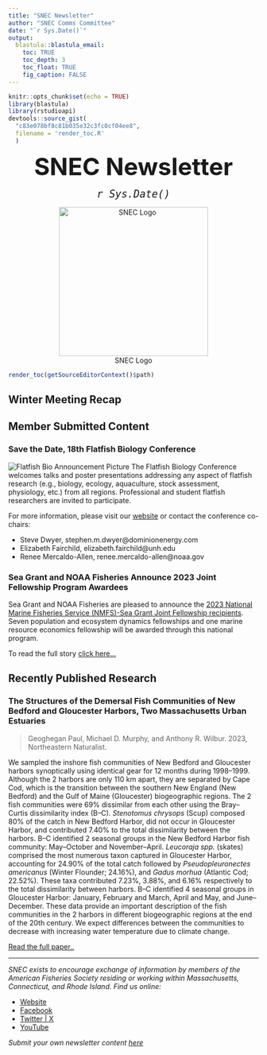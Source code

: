 ```yaml
---
title: "SNEC Newsletter"
author: "SNEC Comms Committee"
date: "`r Sys.Date()`"  
output: 
  blastula::blastula_email:
    toc: TRUE
    toc_depth: 3
    toc_float: TRUE
    fig_caption: FALSE
---
```


```r
knitr::opts_chunk$set(echo = TRUE)
library(blastula)
library(rstudioapi)
devtools::source_gist(
  "c83e078bf8c81b035e32c3fc0cf04ee8", 
  filename = 'render_toc.R'
  )
```

<center> 
<font size="24"> **SNEC Newsletter** </font>

<font size="5"> *`r Sys.Date()` * </font>

![SNEC Logo](../Stock/SNEC.jpg){width=300px}
</center>


```r
render_toc(getSourceEditorContext()$path)
```

## Winter Meeting Recap


## Member Submitted Content

### Save the Date, 18th Flatfish Biology Conference

![Flatfish Bio Announcement Picture](flatfish_bio.jpg)
The Flatfish Biology Conference welcomes talks and poster presentations addressing any aspect of flatfish research (e.g., biology, ecology, aquaculture, stock assessment, physiology, etc.) from all regions. Professional and student flatfish researchers are invited to participate.

For more information, please visit our [website](https://www.fisheries.noaa.gov/new-england-mid-atlantic/outreach-and-education/flatfish-biology-conference) or contact the conference co-chairs:

- Steve Dwyer, stephen.m.dwyer@dominionenergy.com
- Elizabeth Fairchild, elizabeth.fairchild@unh.edu
- Renee Mercaldo-Allen, renee.mercaldo-allen@noaa.gov

### Sea Grant and NOAA Fisheries Announce 2023 Joint Fellowship Program Awardees 

Sea Grant and NOAA Fisheries are pleased to announce the [2023 National Marine Fisheries Service (NMFS)-Sea Grant Joint Fellowship recipients](https://seagrant.noaa.gov/NMFS-SG-Fellowship). Seven population and ecosystem dynamics fellowships and one marine resource economics fellowship will be awarded through this national program.

To read the full story [click here...](https://seagrant.noaa.gov/sea-grant-and-noaa-fisheries-announce-2023-joint-fellowship-program-awardees/)

## Recently Published Research 

### The Structures of the Demersal Fish Communities of New Bedford and Gloucester Harbors, Two Massachusetts Urban Estuaries

> Geoghegan Paul, Michael D. Murphy, and Anthony R. Wilbur. 2023, Northeastern Naturalist.

We sampled the inshore fish communities of New Bedford and Gloucester harbors synoptically using identical gear for 12 months during 1998–1999. Although the 2 harbors are only 110 km apart, they are separated by Cape Cod, which is the transition between the southern New England (New Bedford) and the Gulf of Maine (Gloucester) biogeographic regions. The 2 fish communities were 69% dissimilar from each other using the Bray–Curtis dissimilarity index (B–C). *Stenotomus chrysops* (Scup) composed 80% of the catch in New Bedford Harbor, did not occur in Gloucester Harbor, and contributed 7.40% to the total dissimilarity between the harbors. B–C identified 2 seasonal groups in the New Bedford Harbor fish community: May–October and November–April. *Leucoraja spp.* (skates) comprised the most numerous taxon captured in Gloucester Harbor, accounting for 24.90% of the total catch followed by *Pseudopleuronectes americanus* (Winter Flounder; 24.16%), and *Gadus morhua* (Atlantic Cod; 22.52%). These taxa contributed 7.23%, 3.88%, and 6.16% respectively to the total dissimilarity between harbors. B–C identified 4 seasonal groups in Gloucester Harbor: January, February and March, April and May, and June–December. These data provide an important description of the fish communities in the 2 harbors in different biogeographic regions at the end of the 20th century. We expect differences between the communities to decrease with increasing water temperature due to climate change.

[Read the full paper..](https://www.eaglehill.us/NENAonline/articles/NENA-30-2/14-Geoghegan.shtml)

-----

*SNEC exists to encourage exchange of information by members of the American Fisheries Society residing or working within Massachusetts, Connecticut, and Rhode Island. Find us online:*

- [Website](https://snec.fisheries.org/)
- [Facebook](https://facebook.com/SNECAFS)
- [Twitter | X](https://twitter.com/snec_afs)
- [YouTube](https://www.youtube.com/channel/UCsWL2YkP5tkWs2DAXPihvPA/about)

*Submit your own newsletter content [here](https://gcc02.safelinks.protection.outlook.com/?url=https%3A%2F%2Fforms.gle%2F9dny25282o2hRWAW9&data=04%7C01%7Caarcher%40barnstablecounty.org%7C5553f580af294f062e2a08d9b8d1f7aa%7C84475217b42348dbb766ed4bbbea74f1%7C0%7C1%7C637744034233371914%7CUnknown%7CTWFpbGZsb3d8eyJWIjoiMC4wLjAwMDAiLCJQIjoiV2luMzIiLCJBTiI6Ik1haWwiLCJXVCI6Mn0%3D%7C3000&sdata=Lx14NCnMvq3gIEmmuTTgBEy%2Bh3MMFsFE%2FE1216YSy8s%3D&reserved=0)*
